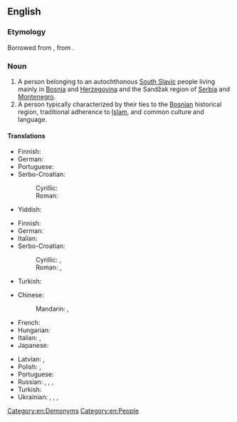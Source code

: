 ==English==

===Etymology===
Borrowed from {{bor|en|sh|Bòšnjāk|t=Bosniak}}, from {{m|sh|Bȍsna|t=Bosnia}}.

===Noun===
{{wikipedia|Bosniaks}}
{{en-noun}}

# A person belonging to an autochthonous [[South Slavic]] people living mainly in [[Bosnia]] and [[Herzegovina]] and the Sandžak region of [[Serbia]] and [[Montenegro]].
# A person typically characterized by their ties to the [[Bosnian]] historical region, traditional adherence to [[Islam]], and common culture and language.

====Translations====
{{trans-top|person belonging to autochthonous South Slavic people}}
* Finnish: {{t|fi|bosniakki}}
* German: {{t|de|Bosniak}}
* Portuguese: {{t|pt|bosníaco|m}}
* Serbo-Croatian:
*: Cyrillic: {{t|sh|Бо̀шња̄к|m|sc=Cyrl}}
*: Roman: {{t+|sh|Bòšnjāk|m}}
{{trans-mid}}
* Yiddish: {{t|yi|באָסניאַק|m}}
{{trans-bottom}}

{{trans-top|a person with ties to Bosnia, traditional adherence to Islam, and common culture and language}}
* Finnish: {{t|fi|bosniakki}}
* German: {{t|de|Bosniak}}
* Italian: {{t|it|bosgnacco|m}}
* Serbo-Croatian:
*: Cyrillic: {{t|sh|Бо̀шња̄к|m|sc=Cyrl}}, {{t|sh|Муслиман|m|sc=Cyrl}}
*: Roman: {{t+|sh|Bòšnjāk|m}}, {{t|sh|Musliman|m}}
{{trans-mid}}
* Turkish: {{t+|tr|Boşnak}}
{{trans-bottom}}

{{checktrans-top}}
* Chinese:
*: Mandarin: {{t-check|cmn|波斯尼亞人|sc=Hani}}, {{t-check|cmn|波斯尼亚人|tr=Bōsīníyǎ-rén|sc=Hani}}
* French: {{t-check|fr|Bosniaque|m|f}}
* Hungarian: {{t-check|hu|bosnyák}}
* Italian: {{t-check|it|bosniaco|m}}, {{t-check|it|bosgnacco|m}}
* Japanese: {{t-check|ja|ボスニア人|tr=Bosunia-jin}}
{{trans-mid}}
* Latvian: {{t-check|lv|bosnietis|m}}, {{t-check|lv|bosniete|f}}
* Polish: {{t-check|pl|Bośniak|m}}, {{t-check|pl|Bośniaczka|f}}
* Portuguese: {{t+|pt|bósnio|m}}
* Russian: {{t-check|ru|босни́ец|m}}, {{t-check|ru|бошня́к|m}}, {{t-check|ru|босни́йка|f}}, {{t-check|ru|бошня́чка|f}}
* Turkish: {{t-check|tr|Boşnak}}
* Ukrainian: {{t-check|uk|босні́єць|m|sc=Cyrl}}, {{t-check|uk|босня́к|m|sc=Cyrl}}, {{t-check|uk|босні́йка|m|sc=Cyrl}}, {{t-check|uk|босня́чка|f|sc=Cyrl}}
{{trans-bottom}}

[[Category:en:Demonyms]]
[[Category:en:People]]